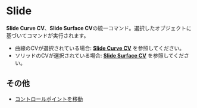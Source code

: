 
# Slide

<Reference shortcut="Shift + G" command="Raise Degree" button="Right of Command Bar" buttonIcon="button-raise-degree-curve-face"/>

**Slide Curve CV**、**Slide Surface CV**の統一コマンド。選択したオブジェクトに基づいてコマンドが実行されます。
  - 曲線のCVが選択されている場合: [**Slide Curve CV**](/sketch/slide-curve-cv) を参照してください。
  - ソリッドのCVが選択されている場合: [**Slide Surface CV**](/solid/slide-surface-cv) を参照してください。

## その他
- [コントロールポイントを移動](/common/move#move-control-point)